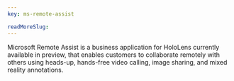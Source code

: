 ```yaml
---
key: ms-remote-assist

readMoreSlug:
---
```


Microsoft Remote Assist is a business application for HoloLens currently available in preview, that enables customers to collaborate remotely with others using heads-up, hands-free video calling, image sharing, and mixed reality annotations.
